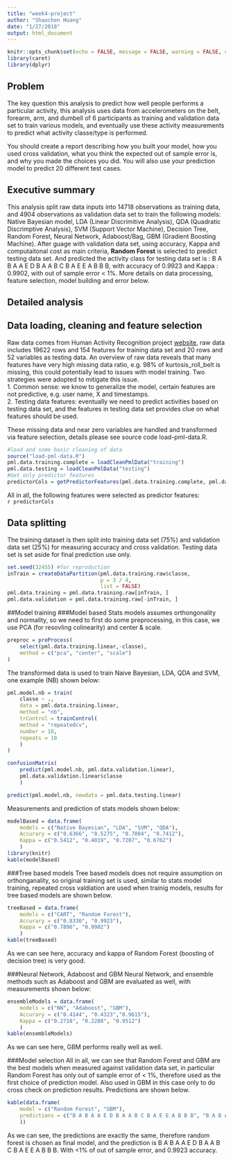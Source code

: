 ```yaml
---
title: "week4-project"
author: "Shaochen Huang"
date: "1/27/2018"
output: html_document
---
```


```r
knitr::opts_chunk$set(echo = FALSE, message = FALSE, warning = FALSE, cache = TRUE, eval = TRUE)
library(caret)
library(dplyr)
```
## Problem
The key question this analysis to predict how well people performs a particular activity, this analysis uses data from accelerometers on the belt, forearm, arm, and dumbell of 6 participants as training and validation data set to train various models, and eventually use these activity measurements to predict what activity classe/type is performed. 

You should create a report describing how you built your model, how you used cross validation, what you think the expected out of sample error is, and why you made the choices you did. You will also use your prediction model to predict 20 different test cases.


## Executive summary
This analysis split raw data inputs into 14718 observations as training data, and 4904 observations as validation data set to train the following models: Native Bayesian model, LDA (Linear Discrimitive Analysis), QDA (Quadratic Discrimptive Analysis), SVM (Support Vector Machine), Decision Tree, Random Forest, Neural Network, Adaboost/Bag, GBM (Gradient Boosting Machine). After guage with validation data set, using accuracy, Kappa and computaitonal cost as main criteria, **Random Forest** is selected to predict testing data set. And predicted the activity class for testing data set is : B A B A A E D B A A B C B A E E A B B B, with accuracy of 0.9923 and Kappa : 0.9902, with out of sample error < 1%. 
More details on data processing, feature selection, model building and error below. 

## Detailed analysis

## Data loading, cleaning and feature selection
Raw data comes from Human Activity Recognition project [website](http://web.archive.org/web/20161224072740/http:/groupware.les.inf.puc-rio.br/har), raw data includes 19622 rows and 154 features for training data set and 20 rows and 52 variables as testing data. An overview of raw data reveals that many features have very high missing data ratio, e.g. 98% of kurtosis_roll_belt is missing, this could potentially lead to issues with model training. 
Two strategies were adopted to mitigate this issue.  
1. Common sense: we know to generalize the model, certain features are not predictive, e.g. user name, X and timestamps.  
2. Testing data features: eventually we need to predict activities based on testing data set, and the features in testing data set provides clue on what features should be used. 

These missing data and near zero variables are handled and transformed via feature selection, details please see source code load-pml-data.R.

```r
#load and some basic cleaning of data
source("load-pml-data.R")
pml.data.training.complete = loadCleanPmlData("training")
pml.data.testing = loadCleanPmlData("testing")
#Get only predictor features 
predictorCols = getPredictorFeatures(pml.data.training.complete, pml.data.testing)
```
All in all, the following features were selected as predictor features:  
`r predictorCols`

## Data splitting 
The training dataset is then split into training data set (75%) and validation data set (25%) for measuring accuracy and cross validation. Testing data set is set aside for final prediction use only.

```r
set.seed(32455) #for reproduction
inTrain = createDataPartition(pml.data.training.raw$classe,
                              p = 3 / 4,
                              list = FALSE)
pml.data.training = pml.data.training.raw[inTrain, ]
pml.data.validation = pml.data.training.raw[-inTrain, ]
```


##Model training
###Model based 
Stats models assumes orthongonality and normality, so we need to first do some preprocessing, in this case, we use PCA (for resovling colinearity) and center & scale. 
```r
preproc = preProcess(
    select(pml.data.training.linear,-classe),
    method = c("pca", "center", "scale")
)
```

The transformed data is used to train Naive Bayesian, LDA, QDA and SVM, one example (NB) shown below: 
```r
pml.model.nb = train(
    classe ~ .,
    data = pml.data.training.linear,
    method = "nb",
    trControl = trainControl(
    method = "repeatedcv",
    number = 10,
    repeats = 10
    )
)

confusionMatrix(
    predict(pml.model.nb, pml.data.validation.linear),
    pml.data.validation.linear$classe
    )

predict(pml.model.nb, newdata = pml.data.testing.linear)
```

Measurements and prediction of stats models shown below:
```r
modelBased = data.frame(
    models = c("Native Bayesian", "LDA", "SVM", "QDA"),
    Accurary = c("0.6366", "0.5275", "0.7804", "0.7412"),
    Kappa = c("0.5412", "0.4019", "0.7207", "0.6762")
    )
library(knitr)
kable(modelBased)
```

###Tree based models
Tree based models does not require assumption on orthonganality, so original training set is used, similar to stats model training, repeated cross valdiation are used when trainig models, results for tree based models are shown below.  
```r
treeBased = data.frame(
    models = c("CART", "Random Forest"),
    Accurary = c("0.8336", "0.9923"),
    Kappa = c("0.7896", "0.9902")
    )
kable(treeBased)
```


As we can see here, accuracy and kappa of Random Forest (boosting of decision tree) is very good. 


###Neural Network, Adaboost and GBM
Neural Network, and ensemble methods such as Adaboost and GBM are evaluated as well, with measurements shown below:
```r
ensembleModels = data.frame(
    models = c("NN", "Adaboost", "GBM"),
    Accurary = c("0.4144", "0.4323","0.9615"),
    Kappa = c("0.2718", "0.2288", "0.9512")
    )
kable(ensembleModels)
```


As we can see here, GBM performs really well as well. 

###Model selection
All in all, we can see that Random Forest and GBM are the best models when measured against validation data set, in particular Random Forest has only out of sample error of < 1%, therefore used as the first choice of prediction model. Also used in GBM in this case only to do cross check on prediction results. Predictions are shown below.

```r
kable(data.frame(
    model = c("Random Forest", "GBM"),
    predictions = c("B A B A A E D B A A B C B A E E A B B B", "B A B A A E D B A A B C B A E E A B B B")
    ))
```


As we can see, the predictions are exactly the same, therefore random forest is chosen as final model, and the prediction is B A B A A E D B A A B C B A E E A B B B. With <1% of out of sample error, and 0.9923 accuracy.







